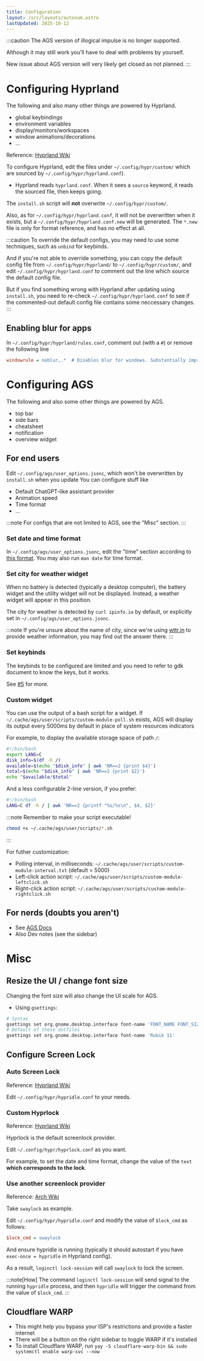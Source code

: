 ```yaml
---
title: Configuration
layout: /src/layouts/autonum.astro
lastUpdated: 2025-10-12
---
```


:::caution
The AGS version of illogical impulse is no longer supported.

Although it may still work you'll have to deal with problems by yourself.

New issue about AGS version will very likely get closed as not planned.
:::

# Configuring Hyprland
The following and also many other things are powered by Hyprland.
- global keybindings
- environment variables
- display/monitors/workspaces
- window animations/decorations
- ...

Reference: [Hyprland Wiki](https://wiki.hyprland.org/)

To configure Hyprland, edit the files under `~/.config/hypr/custom/` which are sourced by `~/.config/hypr/hyprland.conf`).
- Hyprland reads `hyprland.conf`. When it sees a `source` keyword, it reads the sourced file, then keeps going.

The `install.sh` script will **not** overwrite `~/.config/hypr/custom/`.

Also, as for `~/.config/hypr/hyprland.conf`, it will not be overwritten when it exists, but a `~/.config/hypr/hyprland.conf.new` will be generated. The `*.new` file is only for format reference, and has no effect at all.

:::caution
To override the default configs, you may need to use some techniques, such as `unbind` for keybinds.

And if you're not able to override something, you can copy the default config file from `~/.config/hypr/hyprland/` to `~/.config/hypr/custom/`, and edit `~/.config/hypr/hyprland.conf` to comment out the line which source the default config file.

But if you find something wrong with Hyprland after updating using `install.sh`, you need to re-check `~/.config/hypr/hyprland.conf` to see if the commented-out default config file contains some neccessary changes.
:::

## Enabling blur for apps
In `~/.config/hypr/hyprland/rules.conf`, comment out (with a `#`) or remove the following line
```ini
windowrule = noblur,.*  # Disables blur for windows. Substantially improves performance.
```

# Configuring AGS
The following and also some other things are powered by AGS.
- top bar
- side bars
- cheatsheet
- notification
- overview widget

## For end users
Edit `~/.config/ags/user_options.jsonc`, which won't be overwritten by `install.sh` when you update
You can configure stuff like
- Default ChatGPT-like assistant provider
- Animation speed
- Time format
- ...

:::note
For configs that are not limited to AGS, see the "Misc" section.
:::
### Set date and time format

In `~/.config/ags/user_options.jsonc`, edit the "time" section according to [this format](https://docs.gtk.org/glib/method.DateTime.format.html).
You may also run `man date` for time format.

### Set city for weather widget
When no battery is detected (typically a desktop computer), the battery widget and the utility widget will not be displayed.
Instead, a weather widget will appear in this position.

The city for weather is detected by `curl ipinfo.io` by default, or explicitly set in `~/.config/ags/user_options.jsonc`.

:::note
If you're unsure about the name of city,
since we're using [wttr.in](https://github.com/chubin/wttr.in) to provide weather information, you may find out the answer there.
:::

### Set keybinds
The keybinds to be configured are limited and you need to refer to gdk document to know the keys, but it works.

See [#5](https://github.com/end-4/dots-hyprland-wiki/issues/5) for more.
### Custom widget
You can use the output of a bash script for a widget. If `~/.cache/ags/user/scripts/custom-module-poll.sh` exists, AGS will display its output every 5000ms by default in place of system resources indicators

For example, to display the available storage space of path `/`:
```bash title="~/.cache/ags/user/scripts/custom-module-poll.sh"
#!/bin/bash
export LANG=C
disk_info=$(df -h /)
available=$(echo "$disk_info" | awk 'NR==2 {print $4}')
total=$(echo "$disk_info" | awk 'NR==2 {print $2}')
echo "$available/$total"
```
And a less configurable 2-line version, if you prefer:
```bash title="~/.cache/ags/user/scripts/custom-module-poll.sh"
#!/bin/bash
LANG=C df -h / | awk 'NR==2 {printf "%s/%s\n", $4, $2}'
```

:::note
Remember to make your script executable!
```bash
chmod +x ~/.cache/ags/user/scripts/*.sh
```
:::

For futher customization:
- Polling interval, in milliseconds: `~/.cache/ags/user/scripts/custom-module-interval.txt` (default = 5000)
- Left-click action script: `~/.cache/ags/user/scripts/custom-module-leftclick.sh`
- Right-click action script: `~/.cache/ags/user/scripts/custom-module-rightclick.sh`
## For nerds (doubts you aren't)
- See [AGS Docs](https://aylur.github.io/ags-docs)
- Also Dev notes (see the sidebar)


# Misc
## Resize the UI / change font size
Changing the font size will also change the UI scale for AGS.
- Using `gsettings`:
```bash
# Syntax
gsettings set org.gnome.desktop.interface font-name 'FONT_NAME FONT_SIZE'
# Default of these dotfiles
gsettings set org.gnome.desktop.interface font-name 'Rubik 11'
```

## Configure Screen Lock
### Auto Screen Lock
Reference: [Hyprland Wiki](https://wiki.hyprland.org/Hypr-Ecosystem/hypridle/)

Edit `~/.config/hypr/hypridle.conf` to your needs.
### Custom Hyprlock
Reference: [Hyprland Wiki](https://wiki.hyprland.org/Hypr-Ecosystem/hyprlock/)

Hyprlock is the default screenlock provider.

Edit `~/.config/hypr/hyprlock.conf` as you want.

For example, to set the date and time format, change the value of the `text` **which corresponds to the lock**.
### Use another screenlock provider
Reference: [Arch Wiki](https://wiki.archlinux.org/title/Session_lock)

Take `swaylock` as example.

Edit `~/.config/hypr/hypridle.conf` and modify the value of `$lock_cmd` as follows:
```ini
$lock_cmd = swaylock
```
And ensure hypridle is running (typically it should autostart if you have `exec-once = hypridle` in Hyprland config).

As a result, `loginctl lock-session` will call `swaylock` to lock the screen.

:::note[How]
The command `loginctl lock-session` will send signal to the running `hypridle` process, and then `hypridle` will trigger the command from the value of `$lock_cmd`.
:::

## Cloudflare WARP
- This might help you bypass your ISP's restrictions and provide a faster internet
- There will be a button on the right sidebar to toggle WARP if it's installed
- To install Cloudflare WARP, run `yay -S cloudflare-warp-bin && sudo systemctl enable warp-svc --now`

